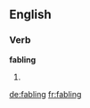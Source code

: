 
==English==

===Verb===
'''fabling'''

# {{present participle of|fable}}

[[de:fabling]]
[[fr:fabling]]
